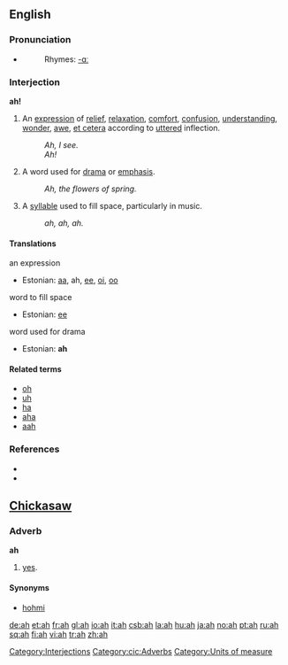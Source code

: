 {{see|Ah|AH|aah|ahh}}

==English==

===Pronunciation===
* {{audio|en-us-ah.ogg|Audio (US)}}
*: Rhymes: [[Rhymes:English:-ɑː|-ɑː]]

===Interjection===
'''ah!'''

# An [[expression]] of [[relief]], [[relaxation]], [[comfort]], [[confusion]], [[understanding]], [[wonder]], [[awe]], [[et cetera]] according to [[uttered]] inflection.
#: ''Ah, I see.''
#: ''Ah!''
# A word used for [[drama]] or [[emphasis]].
#: ''Ah, the flowers of spring.''
# A [[syllable]] used to fill space, particularly in music.
#: ''ah, ah, ah.''

====Translations====
;an expression
* Estonian: [[aa]], ah, [[ee]], [[oi]], [[oo]]

;word to fill space
* Estonian: [[ee]]

;word used for drama
* Estonian: '''ah'''

====Related terms====
* [[oh]]
* [[uh]]
* [[ha]]
* [[aha]]
* [[aah]]

===References===
* {{R:American Heritage 2000|ah}}
* {{R:Dictionary.com|ah}}

==[[Chickasaw]]==
{{see|åh}}

===Adverb===
'''ah'''
# [[yes]].

====Synonyms====
* [[hohmi]]

[[Category:Interjections]]
[[Category:cic:Adverbs]]
[[Category:Units of measure]]

[[de:ah]]
[[et:ah]]
[[fr:ah]]
[[gl:ah]]
[[io:ah]]
[[it:ah]]
[[csb:ah]]
[[la:ah]]
[[hu:ah]]
[[ja:ah]]
[[no:ah]]
[[pt:ah]]
[[ru:ah]]
[[sq:ah]]
[[fi:ah]]
[[vi:ah]]
[[tr:ah]]
[[zh:ah]]